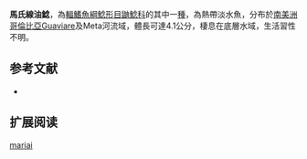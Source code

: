 {{Speciesbox
| name = 馬氏線油鯰
| image = 
| image_width = 250px
| status = NE
| status_system = IUCN3.1
| genus = Nemuroglanis
| species = mariai
| authority = [[Schultz|Schultz]], 1944
| synonyms = *''Imparales mariai'',Schultz, 1944
*''Heptapterus mariai'',Schultz, 1944
}}

'''馬氏線油鯰'''，為[[輻鰭魚綱|輻鰭魚綱]][[鯰形目|鯰形目]][[鼬鯰科|鼬鯰科]]的其中一[[種|種]]，為熱帶淡水魚，分布於[[南美洲|南美洲]][[哥倫比亞|哥倫比亞]]Guaviare及Meta河流域，體長可達4.1公分，棲息在底層水域，生活習性不明。

==参考文献==
*{{FishBase_species|genus=Nemuroglanis|species=mariai|year=2015|month=6}}

== 扩展阅读 ==
{{refbegin}}
{{wikispecies-inline|Nemuroglanis mariai|馬氏線油鯰}}
{{refend}}
{{Taxonbar|from=Q6430564}}

[[Category:線油鯰屬|mariai]]